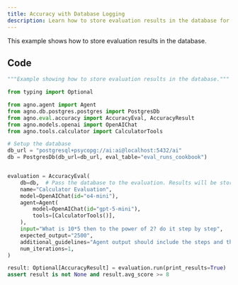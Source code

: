 ```yaml
---
title: Accuracy with Database Logging
description: Learn how to store evaluation results in the database for tracking and analysis.
---
```


This example shows how to store evaluation results in the database.

## Code

```python
"""Example showing how to store evaluation results in the database."""

from typing import Optional

from agno.agent import Agent
from agno.db.postgres.postgres import PostgresDb
from agno.eval.accuracy import AccuracyEval, AccuracyResult
from agno.models.openai import OpenAIChat
from agno.tools.calculator import CalculatorTools

# Setup the database
db_url = "postgresql+psycopg://ai:ai@localhost:5432/ai"
db = PostgresDb(db_url=db_url, eval_table="eval_runs_cookbook")


evaluation = AccuracyEval(
    db=db,  # Pass the database to the evaluation. Results will be stored in the database.
    name="Calculator Evaluation",
    model=OpenAIChat(id="o4-mini"),
    agent=Agent(
        model=OpenAIChat(id="gpt-5-mini"),
        tools=[CalculatorTools()],
    ),
    input="What is 10*5 then to the power of 2? do it step by step",
    expected_output="2500",
    additional_guidelines="Agent output should include the steps and the final answer.",
    num_iterations=1,
)

result: Optional[AccuracyResult] = evaluation.run(print_results=True)
assert result is not None and result.avg_score >= 8
```